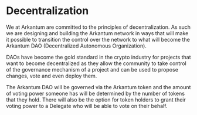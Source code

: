 # Decentralization

We at Arkantum are committed to the principles of decentralization. 
As such we are designing and building the Arkantum network in ways that will make it possible to transition the control over the network to what will become the Arkantum DAO (Decentralized Autonomous Organization).

DAOs have become the gold standard in the crypto industry for projects that want to become decentralized as they allow the community to take control of the governance mechanism of a project and can be used to propose changes, vote and even deploy them.

The Arkantum DAO will be governed via the Arkantum token and the amount of voting power someone has will be determined by the number of tokens that they hold.
There will also be the option for token holders to grant their voting power to a Delegate who will be able to vote on their behalf.
